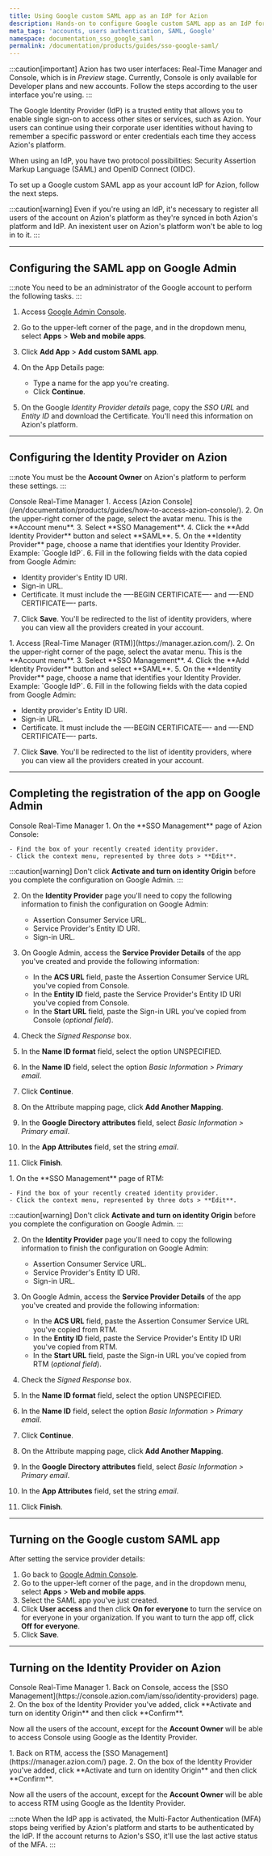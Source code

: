 ```yaml
---
title: Using Google custom SAML app as an IdP for Azion
description: Hands-on to configure Google custom SAML app as an IdP for Azion's platform.
meta_tags: 'accounts, users authentication, SAML, Google'
namespace: documentation_sso_google_saml
permalink: /documentation/products/guides/sso-google-saml/
---
```



:::caution[important]
Azion has two user interfaces: Real-Time Manager and Console, which is in *Preview* stage. Currently, Console is only available for Developer plans and new accounts. Follow the steps according to the user interface you're using.
:::

The Google Identity Provider (IdP) is a trusted entity that allows you to enable single sign-on to access other sites or services, such as Azion. Your users can continue using their corporate user identities without having to remember a specific password or enter credentials each time they access Azion's platform. 

When using an IdP, you have two protocol possibilities: Security Assertion Markup Language (SAML) and OpenID Connect (OIDC).

To set up a Google custom SAML app as your account IdP for Azion, follow the next steps.

:::caution[warning]
Even if you're using an IdP, it's necessary to register all users of the account on Azion's platform as they're synced in both Azion's platform and IdP. An inexistent user on Azion's platform won't be able to log in to it.
:::

---

## Configuring the SAML app on Google Admin

:::note
You need to be an administrator of the Google account to perform the following tasks.
:::

1. Access [Google Admin Console](https://admin.google.com).
2. Go to the upper-left corner of the page, and in the dropdown menu, select **Apps** > **Web and mobile apps**.
3. Click **Add App** > **Add custom SAML app**.
4. On the App Details page:

    - Type a name for the app you're creating.
    - Click **Continue**.

5. On the Google *Identity Provider details* page, copy the *SSO URL* and *Entity ID* and download the Certificate. You'll need this information on Azion's platform.

---

## Configuring the Identity Provider on Azion

:::note
You must be the **Account Owner** on Azion's platform to perform these settings.
:::

<Tabs client:visible>
    <Fragment slot="tab.console">Console</Fragment>
    <Fragment slot="tab.rtm">Real-Time Manager</Fragment>

<Fragment slot="panel.console">
1. Access [Azion Console](/en/documentation/products/guides/how-to-access-azion-console/).
2. On the upper-right corner of the page, select the avatar menu. This is the **Account menu**.
3. Select **SSO Management**.
4. Click the **Add Identity Provider** button and select **SAML**.
5. On the **Identity Provider** page, choose a name that identifies your Identity Provider. Example: `Google IdP`.
6. Fill in the following fields with the data copied from Google Admin:

- Identity provider's Entity ID URI.
- Sign-in URL.
- Certificate. It must include the —-BEGIN CERTIFICATE—- and —-END CERTIFICATE—- parts.

7. Click **Save**. You'll be redirected to the list of identity providers, where you can view all the providers created in your account.
</Fragment>

<Fragment slot="panel.rtm">
1. Access [Real-Time Manager (RTM)](https://manager.azion.com/).
2. On the upper-right corner of the page, select the avatar menu. This is the **Account menu**.
3. Select **SSO Management**.
4. Click the **Add Identity Provider** button and select **SAML**.
5. On the **Identity Provider** page, choose a name that identifies your Identity Provider. Example: `Google IdP`.
6. Fill in the following fields with the data copied from Google Admin:

- Identity provider's Entity ID URI.
- Sign-in URL.
- Certificate. It must include the —-BEGIN CERTIFICATE—- and —-END CERTIFICATE—- parts.

7. Click **Save**. You'll be redirected to the list of identity providers, where you can view all the providers created in your account.
</Fragment>

</Tabs>

---

## Completing the registration of the app on Google Admin

<Tabs client:visible>
    <Fragment slot="tab.console">Console</Fragment>
    <Fragment slot="tab.rtm">Real-Time Manager</Fragment>

<Fragment slot="panel.console">
1. On the **SSO Management** page of Azion Console:

    - Find the box of your recently created identity provider.
    - Click the context menu, represented by three dots > **Edit**.

:::caution[warning]
Don't click **Activate and turn on identity Origin** before you complete the configuration on Google Admin.
:::

2. On the **Identity Provider** page you'll need to copy the following information to finish the configuration on Google Admin:

    - Assertion Consumer Service URL.
    - Service Provider's Entity ID URI.
    - Sign-in URL.

3. On Google Admin, access the **Service Provider Details** of the app you've created and provide the following information:

    - In the **ACS URL** field, paste the Assertion Consumer Service URL you've copied from Console.
    - In the **Entity ID** field, paste the Service Provider's Entity ID URI you've copied from Console.
    - In the **Start URL** field, paste the Sign-in URL you've copied from Console (*optional field*).

4. Check the *Signed Response* box.
5. In the **Name ID format** field, select the option UNSPECIFIED.
6. In the **Name ID** field, select the option *Basic Information > Primary email*.
7. Click **Continue**.
8. On the Attribute mapping page, click **Add Another Mapping**.
9. In the **Google Directory attributes** field, select *Basic Information > Primary email*.
10. In the **App Attributes** field, set the string *email*.
11. Click **Finish**.
</Fragment>

<Fragment slot="panel.rtm">
1. On the **SSO Management** page of RTM:

    - Find the box of your recently created identity provider.
    - Click the context menu, represented by three dots > **Edit**.

:::caution[warning]
Don't click **Activate and turn on identity Origin** before you complete the configuration on Google Admin.
:::

2. On the **Identity Provider** page you'll need to copy the following information to finish the configuration on Google Admin:

    - Assertion Consumer Service URL.
    - Service Provider's Entity ID URI.
    - Sign-in URL.

3. On Google Admin, access the **Service Provider Details** of the app you've created and provide the following information:

    - In the **ACS URL** field, paste the Assertion Consumer Service URL you've copied from RTM.
    - In the **Entity ID** field, paste the Service Provider's Entity ID URI you've copied from RTM.
    - In the **Start URL** field, paste the Sign-in URL you've copied from RTM (*optional field*).

4. Check the *Signed Response* box.
5. In the **Name ID format** field, select the option UNSPECIFIED.
6. In the **Name ID** field, select the option *Basic Information > Primary email*.
7. Click **Continue**.
8. On the Attribute mapping page, click **Add Another Mapping**.
9. In the **Google Directory attributes** field, select *Basic Information > Primary email*.
10. In the **App Attributes** field, set the string *email*.
11. Click **Finish**.
</Fragment>

</Tabs>

---

## Turning on the Google custom SAML app

After setting the service provider details:

1. Go back to [Google Admin Console](https://admin.google.com).
2. Go to the upper-left corner of the page, and in the dropdown menu, select **Apps** > **Web and mobile apps**.
3. Select the SAML app you've just created.
4. Click **User access** and then click **On for everyone** to turn the service on for everyone in your organization. If you want to turn the app off, click **Off for everyone**.
5. Click **Save**.

---

## Turning on the Identity Provider on Azion

<Tabs client:visible>
    <Fragment slot="tab.console">Console</Fragment>
    <Fragment slot="tab.rtm">Real-Time Manager</Fragment>

<Fragment slot="panel.console">
1. Back on Console, access the [SSO Management](https://console.azion.com/iam/sso/identity-providers) page.
2. On the box of the Identity Provider you've added, click **Activate and turn on identity Origin** and then click **Confirm**.

Now all the users of the account, except for the **Account Owner** will be able to access Console using Google as the Identity Provider.
</Fragment>

<Fragment slot="panel.rtm">
1. Back on RTM, access the [SSO Management](https://manager.azion.com/) page.
2. On the box of the Identity Provider you've added, click **Activate and turn on identity Origin** and then click **Confirm**.

Now all the users of the account, except for the **Account Owner** will be able to access RTM using Google as the Identity Provider.
</Fragment>

</Tabs>

:::note
When the IdP app is activated, the Multi-Factor Authentication (MFA) stops being verified by Azion's platform and starts to be authenticated by the IdP. If the account returns to Azion's SSO, it'll use the last active status of the MFA.
:::
